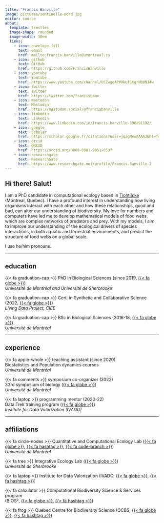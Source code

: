 ```yaml
---
title: "Francis Banville"
image: pictures/sentinelle-nord.jpg
editor: source
about: 
  template: trestles
  image-shape: rounded
  image-width: 18em
  links:
    - icon: envelope-fill
      text: email
      href: mailto:francis.banville@umontreal.ca
    - icon: github
      text: GitHub
      href: https://github.com/FrancisBanville
    - icon: youtube
      text: Youtube
      href: https://www.youtube.com/channel/UCZwgeAPVXkufGKgrNBHNJ4w
    - icon: twitter
      text: Twitter
      href: https://twitter.com/francisbanv
    - icon: mastodon
      text: Mastodon
      href: https://mastodon.social/@francisbanville
    - icon: linkedin
      text: Linkedin
      href: https://www.linkedin.com/in/francis-banville-890a91192/
    - icon: google
      text: Scholar
      href: https://scholar.google.fr/citations?user=jqagMewAAAAJ&hl=fr&oi=ao
    - icon: orcid
      text: ORCID
      href: https://orcid.org/0000-0001-9051-0597
    - icon: researchgate
      text: ResearchGate
      href: https://www.researchgate.net/profile/Francis-Banville-2
---
```


## Hi there! Salut!

I am a PhD candidate in computational ecology based in [Tiohtià:ke](https://www.concordia.ca/indigenous/resources/territorial-acknowledgement.html#rationale) (Montreal, Quebec). I have a profound interest in understanding how living organisms interact with each other and how these relationships, good and bad, can alter our understanding of biodiversity. My love for numbers and computers have led me to develop mathematical models of food webs, which are complex networks of predators and prey. With my models, I aim to improve our understanding of the ecological drivers of species interactions, in both aquatic and terrestrial environments, and predict the structure of food webs on a global scale.

I use he/him pronouns.

------------------------------------------------------------------------

## education

{{< fa graduation-cap >}} PhD in Biological Sciences (since 2019, 
[{{< fa globe >}}](https://admission.umontreal.ca/programmes/doctorat-en-sciences-biologiques/))\
*Université de Montréal and Université de Sherbrooke*\

{{< fa graduation-cap >}} Cert. in Synthetic and
Collaborative Science (2022, 
[{{< fa globe >}}](https://www.ciee-icee.ca/ldp-certificates.html))\
*Living Data Project, CIEE*\

{{< fa graduation-cap >}} BSc in Biological Sciences (2016-18, 
[{{< fa globe >}}](https://admission.umontreal.ca/programmes/baccalaureat-en-sciences-biologiques/))\
*Université de Montréal*\

------------------------------------------------------------------------

## experience

{{< fa apple-whole >}} teaching assistant (since 2020)\
Biostatistics and Population dynamics courses\
*Université de Montréal*

{{< fa comments >}} symposium co-organizer (2023)\
33rd symposium of biology
([{{< fa globe >}}](https://event.fourwaves.com/fr/udemsymposiumbiologie/pages?fbclid=IwAR3DF4jIE8DX8Xofqoclz3JFchXsTpClqYbCJ8flQCdrwESUrQOj08HDZ3Y))\
*Université de Montréal*\

{{< fa laptop >}} programming mentor (2020-22)\
Data.Trek training program
([{{< fa globe >}}](https://ivado.ca/en/events/the-100-days-of-data-trek-challenge-2/))\
*Institute for Data Valorization (IVADO)*

------------------------------------------------------------------------

## affiliations 

{{< fa circle-nodes >}} Quantitative and Computational Ecology Lab
([{{< fa globe >}}](https://poisotlab.io/),
[{{< fa hashtag >}}](https://twitter.com/poisotlab),
[{{< fa code-branch >}}](https://github.com/PoisotLab))\
*Université de Montréal*\

{{< fa tree >}} Integrative Ecology Lab
([{{< fa globe >}}](https://ielab.recherche.usherbrooke.ca/))\
*Université de Sherbrooke*\

{{< fa laptop >}} Institute for Data Valorization (IVADO,
[{{< fa globe >}}](https://ivado.ca/en/),
[{{< fa hashtag >}}](https://twitter.com/IVADO_Qc))

{{< fa calculator >}} Computational Biodiversity Science & Services program\
(BIOS², 
[{{< fa globe >}}](https://bios2.usherbrooke.ca/),
[{{< fa hashtag >}}](https://twitter.com/_bios2))

{{< fa frog >}} Quebec Centre for Biodiversity Science (QCBS, 
[{{< fa globe >}}](https://qcbs.ca/),
[{{< fa hashtag >}}](https://twitter.com/csbq_qcbs))


